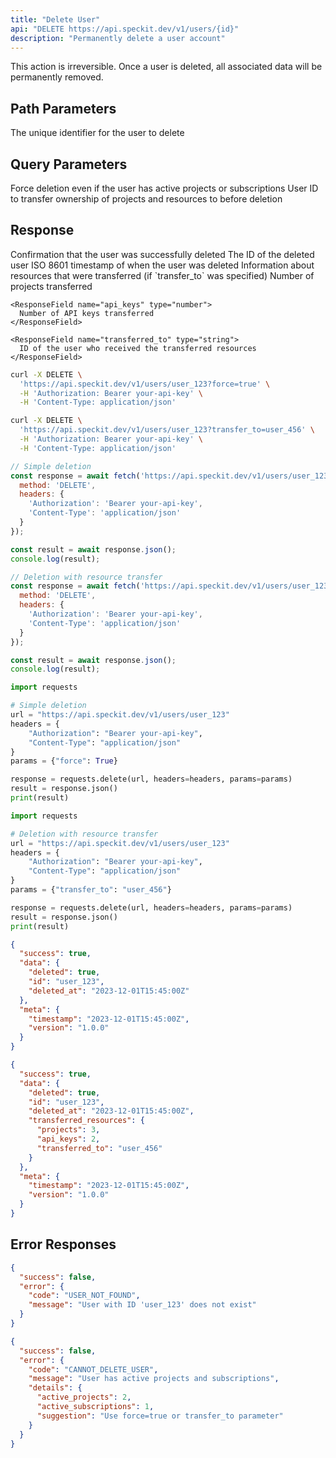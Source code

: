 ```yaml
---
title: "Delete User"
api: "DELETE https://api.speckit.dev/v1/users/{id}"
description: "Permanently delete a user account"
---
```


<Warning>
  This action is irreversible. Once a user is deleted, all associated data will be permanently removed.
</Warning>

## Path Parameters

<ParamField path="id" type="string" required>
  The unique identifier for the user to delete
</ParamField>

## Query Parameters

<ParamField query="force" type="boolean" default="false">
  Force deletion even if the user has active projects or subscriptions
</ParamField>

<ParamField query="transfer_to" type="string">
  User ID to transfer ownership of projects and resources to before deletion
</ParamField>

## Response

<ResponseField name="deleted" type="boolean">
  Confirmation that the user was successfully deleted
</ResponseField>

<ResponseField name="id" type="string">
  The ID of the deleted user
</ResponseField>

<ResponseField name="deleted_at" type="string">
  ISO 8601 timestamp of when the user was deleted
</ResponseField>

<ResponseField name="transferred_resources" type="object">
  Information about resources that were transferred (if `transfer_to` was specified)
  
  <Expandable title="transferred_resources">
    <ResponseField name="projects" type="number">
      Number of projects transferred
    </ResponseField>
    
    <ResponseField name="api_keys" type="number">
      Number of API keys transferred
    </ResponseField>
    
    <ResponseField name="transferred_to" type="string">
      ID of the user who received the transferred resources
    </ResponseField>
  </Expandable>
</ResponseField>

<RequestExample>

```bash cURL
curl -X DELETE \
  'https://api.speckit.dev/v1/users/user_123?force=true' \
  -H 'Authorization: Bearer your-api-key' \
  -H 'Content-Type: application/json'
```

```bash cURL (with transfer)
curl -X DELETE \
  'https://api.speckit.dev/v1/users/user_123?transfer_to=user_456' \
  -H 'Authorization: Bearer your-api-key' \
  -H 'Content-Type: application/json'
```

```javascript JavaScript
// Simple deletion
const response = await fetch('https://api.speckit.dev/v1/users/user_123?force=true', {
  method: 'DELETE',
  headers: {
    'Authorization': 'Bearer your-api-key',
    'Content-Type': 'application/json'
  }
});

const result = await response.json();
console.log(result);
```

```javascript JavaScript (with transfer)
// Deletion with resource transfer
const response = await fetch('https://api.speckit.dev/v1/users/user_123?transfer_to=user_456', {
  method: 'DELETE',
  headers: {
    'Authorization': 'Bearer your-api-key',
    'Content-Type': 'application/json'
  }
});

const result = await response.json();
console.log(result);
```

```python Python
import requests

# Simple deletion
url = "https://api.speckit.dev/v1/users/user_123"
headers = {
    "Authorization": "Bearer your-api-key",
    "Content-Type": "application/json"
}
params = {"force": True}

response = requests.delete(url, headers=headers, params=params)
result = response.json()
print(result)
```

```python Python (with transfer)
import requests

# Deletion with resource transfer
url = "https://api.speckit.dev/v1/users/user_123"
headers = {
    "Authorization": "Bearer your-api-key",
    "Content-Type": "application/json"
}
params = {"transfer_to": "user_456"}

response = requests.delete(url, headers=headers, params=params)
result = response.json()
print(result)
```

</RequestExample>

<ResponseExample>

```json Simple Deletion Response
{
  "success": true,
  "data": {
    "deleted": true,
    "id": "user_123",
    "deleted_at": "2023-12-01T15:45:00Z"
  },
  "meta": {
    "timestamp": "2023-12-01T15:45:00Z",
    "version": "1.0.0"
  }
}
```

```json Deletion with Transfer Response
{
  "success": true,
  "data": {
    "deleted": true,
    "id": "user_123",
    "deleted_at": "2023-12-01T15:45:00Z",
    "transferred_resources": {
      "projects": 3,
      "api_keys": 2,
      "transferred_to": "user_456"
    }
  },
  "meta": {
    "timestamp": "2023-12-01T15:45:00Z",
    "version": "1.0.0"
  }
}
```

</ResponseExample>

## Error Responses

<ResponseExample>

```json User Not Found
{
  "success": false,
  "error": {
    "code": "USER_NOT_FOUND",
    "message": "User with ID 'user_123' does not exist"
  }
}
```

```json Cannot Delete (Active Resources)
{
  "success": false,
  "error": {
    "code": "CANNOT_DELETE_USER",
    "message": "User has active projects and subscriptions",
    "details": {
      "active_projects": 2,
      "active_subscriptions": 1,
      "suggestion": "Use force=true or transfer_to parameter"
    }
  }
}
```

</ResponseExample>
